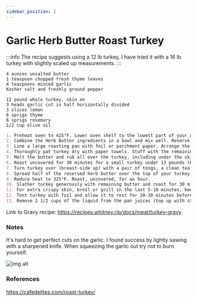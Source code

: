```yaml
---
sidebar_position: 2
---
```


# Garlic Herb Butter Roast Turkey

:::info
The recipe suggests using a 12 lb turkey, I have tried it with a 16 lb turkey with slightly scaled up measurements.
:::

```mdx title="Ingredients - Herb Butter"
4 ounces unsalted butter
1 teaspoon chopped fresh thyme leaves
4 teaspoons minced garlic
Kosher salt and freshly ground pepper
```

```mdx title="Ingredients - Turkey"
12 pound whole turkey, skin on
3 heads garlic cut in half horizontally divided
3 slices lemon
6 sprigs thyme
6 sprigs rosemary
1/2 cup olive oil
```

```md title="Instructions"
1. Preheat oven to 425°F. Lower oven shelf to the lowest part of your oven.
2. Combine the Herb Butter ingredients in a bowl and mix well. Reserve half of the herb butter in the refrigerator for later.
3. Line a large roasting pan with foil or parchment paper. Arrange the 4 halves of garlic cut-side down on the bottom of the pan with 4 sprigs each of thyme and rosemary, half of the olive oil and 1 slice of lemon.
4. Thoroughly pat turkey dry with paper towels. Stuff with the remaining heads garlic halves, lemon slice, a squeeze of lemon from remaining slice, herbs and a drizzle of olive oil. 
5. Melt the butter and rub all over the turkey, including under the skin. Season generously all over with salt and pepper. Place turkey on top of the garlic and herbs in the pan BREAST-SIDE DOWN. Drizzle with the remaining oil.
6. Roast uncovered for 30 minutes for a small turkey under 13 pounds (6 1/2 kg), or 45 minutes for a larger turkey over 14 pounds (7 kg plus).
7. Turn turkey over (breast-side up) with a pair of tongs, a clean tea towel or oven mitts and baste with pan juices.
8. Spread half of the reserved herb butter over the top of your turkey with a spoon or brush. Pour any remaining juices over your turkey.
9. Reduce heat to 325°F. Roast, uncovered, for an hour.
10. Slather turkey generously with remaining butter and roast for 30 minutes. Baste again, then continue roasting for a further 30 minutes or so, depending on the size of your bird. Tent loosely with foil if starting to brown too fast. For an extra large turkey, you may need an additional half hour to an hour.
11. For extra crispy skin, broil or grill in the last 5-10 minutes, keeping your eye on it so it doesn't burn, until the skin is crispy and golden browned all over.
12. Tent turkey with foil and allow it to rest for 20-30 minutes before carving and serving.
13. Remove 2 1/2 cups of the liquid from the pan juices (top up with stock if you need too), strain and reserve for your gravy (see below). 
```

Link to Gravy recipe: https://recipes.whitney.rip/docs/meat/turkey-gravy

### Notes
It's hard to get perfect cuts on the garlic. I found success by lightly sawing with a sharpened knife. When squeezing the garlic out try not to burn yourself.

![img alt](@site/docs/meat/static/garlic-herb-butter-roast-turkey.png)

### References
https://cafedelites.com/roast-turkey/

